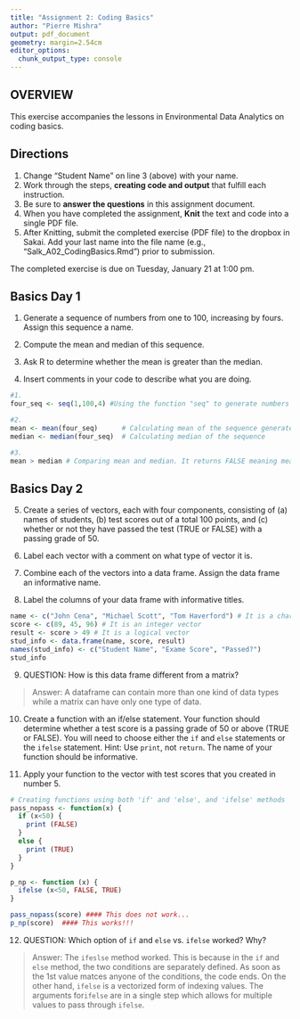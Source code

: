 ```yaml
---
title: "Assignment 2: Coding Basics"
author: "Pierre Mishra"
output: pdf_document
geometry: margin=2.54cm
editor_options: 
  chunk_output_type: console
---
```


## OVERVIEW

This exercise accompanies the lessons in Environmental Data Analytics on coding basics. 

## Directions
1. Change "Student Name" on line 3 (above) with your name.
3. Work through the steps, **creating code and output** that fulfill each instruction.
4. Be sure to **answer the questions** in this assignment document.
6. When you have completed the assignment, **Knit** the text and code into a single PDF file.
8. After Knitting, submit the completed exercise (PDF file) to the dropbox in Sakai. Add your last name into the file name (e.g., "Salk_A02_CodingBasics.Rmd") prior to submission.

The completed exercise is due on Tuesday, January 21 at 1:00 pm.


## Basics Day 1

1. Generate a sequence of numbers from one to 100, increasing by fours. Assign this sequence a name. 

2. Compute the mean and median of this sequence. 

3. Ask R to determine whether the mean is greater than the median. 

4. Insert comments in your code to describe what you are doing.

```r
#1. 
four_seq <- seq(1,100,4) #Using the function "seq" to generate numbers from 1 to 100 and stepping the values by 4

#2. 
mean <- mean(four_seq)      # Calculating mean of the sequence generated in previous question
median <- median(four_seq)  # Calculating median of the sequence 

#3. 
mean > median # Comparing mean and median. It returns FALSE meaning mean is not greater than median
```

## Basics Day 2

5. Create a series of vectors, each with four components, consisting of (a) names of students, (b) test scores out of a total 100 points, and (c) whether or not they have passed the test (TRUE or FALSE) with a passing grade of 50.

6. Label each vector with a comment on what type of vector it is.

7. Combine each of the vectors into a data frame. Assign the data frame an informative name.

8. Label the columns of your data frame with informative titles.

```r
name <- c("John Cena", "Michael Scott", "Tom Haverford") # It is a character vector
score <- c(89, 45, 96) # It is an integer vector
result <- score > 49 # It is a logical vector
stud_info <- data.frame(name, score, result)
names(stud_info) <- c("Student Name", "Exame Score", "Passed?")
stud_info
```

9. QUESTION: How is this data frame different from a matrix?

> Answer: A dataframe can contain more than one kind of data types while a matrix can have only one type of data.

10. Create a function with an if/else statement. Your function should determine whether a test score is a passing grade of 50 or above (TRUE or FALSE). You will need to choose either the `if` and `else` statements or the `ifelse` statement. Hint: Use `print`, not `return`. The name of your function should be informative.

11. Apply your function to the vector with test scores that you created in number 5. 

```r
# Creating functions using both 'if' and 'else', and 'ifelse' methods
pass_nopass <- function(x) {
  if (x<50) {
    print (FALSE)
  }
  else {
    print (TRUE)
  }
}

p_np <- function (x) {
  ifelse (x<50, FALSE, TRUE) 
}

pass_nopass(score) #### This does not work...
p_np(score)  #### This works!!!
```

12. QUESTION: Which option of `if` and `else` vs. `ifelse` worked? Why?

> Answer: The `ifeslse` method worked. This is because in the `if` and `else` method, the two conditions are separately defined. As soon as the 1st value matces anyone of the conditions, the code ends. On the other hand, `ifelse` is a vectorized form of indexing values. The arguments for`ifelse` are in a single step which allows for multiple values to pass through `ifelse`. 
